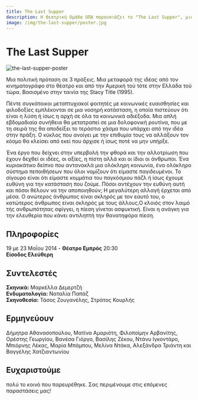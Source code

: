 ```yaml
---
title: The Last Supper
description: Η Θεατρική Ομάδα ΟΠΑ παρουσιάζει το "The Last Supper", μια πολιτική πρόταση σε 3 πράξεις βασισμένη στην ταινία της Stacy Title. Ένα έργο για τις ιδέες, τις αξίες και την ευθύνη στην κοινωνία.
image: /img/the-last-supper/poster.jpg
---
```



# The Last Supper
![the-last-supper-poster](/img/the-last-supper/poster.jpg)

Μια πολιτική πρόταση σε 3 πράξεις. Μια μεταφορά της ιδέας από τον κινηματογράφο στο θέατρο και από την Αμερική τού τότε στην Ελλάδα τού τώρα. Βασισμένο στην ταινία της Stacy Title (1995).

Πέντε συγκάτοικοι μεταπτυχιακοί φοιτητές με κοινωνικές ευαισθησίες και φιλοδοξίες εμπλέκονται σε μια νοσηρή κατάσταση, η οποία πιστεύουν ότι είναι η λύση ή ίσως η αρχή σε όλα τα κοινωνικά αδιέξοδα. Μια απλή εβδομαδιαία συνήθεια θα μετατραπεί σε μια δολοφονική ρουτίνα, που με τη σειρά της θα αποδείξει το τεράστιο χάσμα που υπάρχει από την ιδέα στην πράξη. Ο κύκλος που ανοίγει με την επιθυμία τους να αλλάξουν τον κόσμο θα κλείσει από εκεί που άρχισε ή ίσως ποτέ να μην υπήρξε.

Ένα έργο που δείχνει στην υπερβολή την φθορά και την αλλοτρίωση που έχουν δεχθεί οι ιδέες, οι αξίες, η πίστη αλλά και οι ίδιοι οι άνθρωποι. Ένα κυριακάτικο δείπνο που αντανακλά μια ολόκληρη κοινωνία, ένα ολόκληρο σύστημα πεποιθήσεων που όλοι νομίζουν ότι είμαστε παγιδευμένοι. Το σίγουρο είναι ότι είμαστε κομμάτια του παγκόσμιου πάζλ ή ίσως έχουμε ευθύνη για την κατάσταση που ζούμε. Πόσοι αντέχουν την ευθύνη αυτή και πόσοι θέλουν να την αποποιηθούν; Η μεγαλύτερη αλλαγή έρχεται από μέσα. Ο ανώτερος άνθρωπος είναι σκληρός με τον εαυτό του, ο κατώτερος άνθρωπος είναι σκληρός με τους άλλους.Ο κλοιός στον λαιμό τής ανθρωπότητας σφίγγει, η πίεση γίνεται ασφυκτική. Είναι η ανάγκη για την ελευθερία που κάνει αντιληπτή την θανατηφόρα πίεση.

## Πληροφορίες
19 με 23 Μαΐου 2014 - **Θέατρο Εμπρός** 20:30  
**Είσοδος Ελεύθερη**

## Συντελεστές
**Σκηνικά:** Μαρκέλλα Δεμερτζή  
**Ενδυματολογία:** Ναταλία Παπάζ  
**Σκηνοθεσία:** Τάσος Ζουγανέλης, Στράτος Κουρλής

## Ερμηνεύουν
Δήμητρα Αθανασοπούλου, Ματίνα Αμαριότη, Φιλοποίμην Αρβανίτης, Ορέστης Γεωργίου, Βανέσα Γιόργο, Βασίλης Ζέκου, Ντάνυ Ιγκοντάρο, Μπιόρνης Λέκας, Μαρία Μπάμπου, Μελίνα Ντάκα, Αλεξάνδρα Τριάντη και Βαγγέλης Χατζιαντωνίου

## Ευχαριστούμε 
πολύ το κοινό που παρευρέθηκε. Σας περιμένουμε στις επόμενες παραστάσεις μας!

<ResponsiveYouTube videoId="OkvjPCrBH0s"/>
